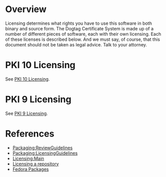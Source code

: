 = Overview =

Licensing determines what rights you have to use this software in both binary and source form.  The Dogtag Certificate System is made up of a number of different pieces of software, each with their own licensing.  Each of these licenses is described below.  And we must say, of course, that this document should not be taken as legal advice.  Talk to your attorney.

= PKI 10 Licensing =

See [[PKI 10 Licensing]].

= PKI 9 Licensing =

See [[PKI 9 Licensing]].

= References =

* [https://fedoraproject.org/wiki/Packaging:ReviewGuidelines Packaging:ReviewGuidelines]
* [https://fedoraproject.org/wiki/Packaging:LicensingGuidelines Packaging:LicensingGuidelines]
* [https://fedoraproject.org/wiki/Licensing:Main Licensing:Main]
* [https://help.github.com/articles/licensing-a-repository/ Licensing a repository]
* [[Fedora Packages]]